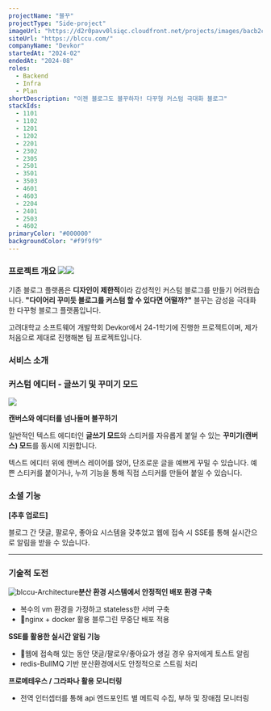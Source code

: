 ```yaml
---
projectName: "블꾸"
projectType: "Side-project"
imageUrl: "https://d2r0pavv0lsiqc.cloudfront.net/projects/images/bacb2c6a-b40a-4a0b-8b33-5431854b5c44.webp"
siteUrl: "https://blccu.com/"
companyName: "Devkor"
startedAt: "2024-02"
endedAt: "2024-08"
roles:
  - Backend
  - Infra
  - Plan
shortDescription: "이젠 블로그도 블꾸하자! 다꾸형 커스텀 극대화 블로그"
stackIds:
  - 1101
  - 1102
  - 1201
  - 1202
  - 2201
  - 2302
  - 2305
  - 2501
  - 3501
  - 3503
  - 4601
  - 4603
  - 2204
  - 2401
  - 2503
  - 4602
primaryColor: "#000000"
backgroundColor: "#f9f9f9"
---
```


### 프로젝트 개요&#xA;&#xA;![](https://d2r0pavv0lsiqc.cloudfront.net/projects/images/64044e29-57dd-4e41-834c-7f5237a7234f.webp)![](https://d2r0pavv0lsiqc.cloudfront.net/projects/images/2af16068-b756-47ad-bde1-7808d2096610.webp)

기존 블로그 플랫폼은 **디자인이 제한적**이라 감성적인 커스텀 블로그를 만들기 어려웠습니다.
**"다이어리 꾸미듯 블로그를 커스텀 할 수 있다면 어떨까?"** 블꾸는 감성을 극대화한 다꾸형 블로그 플랫폼입니다.

고려대학교 소프트웨어 개발학회 Devkor에서 24-1학기에 진행한 프로젝트이며, 제가 처음으로 제대로 진행해본 팀 프로젝트입니다.

### 서비스 소개

### 커스텀 에디터 - 글쓰기 및 꾸미기 모드

![](https://d2r0pavv0lsiqc.cloudfront.net/projects/images/5e3a6bed-4861-44ec-827b-7c903bce9140.gif)

**캔버스와 에디터를 넘나들며 블꾸하기**

일반적인 텍스트 에디터인 **글쓰기 모드**와 스티커를 자유롭게 붙일 수 있는 **꾸미기(캔버스) 모드**를 동시에 지원합니다.&#x20;

텍스트 에디터 위에 캔버스 레이어를 얹어, 단조로운 글을 예쁘게 꾸밀 수 있습니다. 예쁜 스티커를 붙이거나, 누끼 기능을 통해 직접 스티커를 만들어 붙일 수 있습니다.

### 소셜 기능

**\[추후 업로드]**

블로그 간 댓글, 팔로우, 좋아요 시스템을 갖추었고 웹에 접속 시 SSE를 통해 실시간으로 알림을 받을 수 있습니다.

***

### **기술적 도전**

![blccu-Architecture](https://d2r0pavv0lsiqc.cloudfront.net/projects/images/8a71a90c-4780-4833-b92f-8188db808b69.png "Architecture")**분산 환경 시스템에서 안정적인 배포 환경 구축**

- 복수의 vm 환경을 가정하고 stateless한 서버 구축
- nginx + docker 활용 블루그린 무중단 배포 적용

**SSE를 활용한 실시간 알림 기능**

- 웹에 접속해 있는 동안 댓글/팔로우/좋아요가 생길 경우 유저에게 토스트 알림
- redis-BullMQ 기반 분산환경에서도 안정적으로 스트림 처리

**프로메테우스 / 그라파나 활용 모니터링**

- 전역 인터셉터를 통해 api 엔드포인트 별 메트릭 수집, 부하 및 장애점 모니터링
